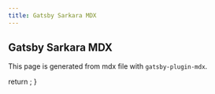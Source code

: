 ```yaml
---
title: Gatsby Sarkara MDX
---
```



## Gatsby Sarkara MDX

This page is generated from mdx file with `gatsby-plugin-mdx`.


  return <GatsbySeo />;
}
